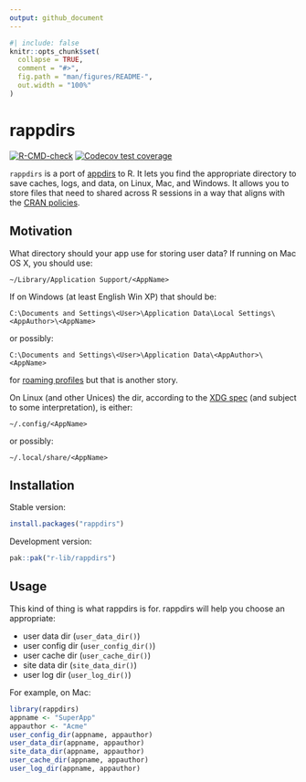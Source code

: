 ```yaml
---
output: github_document
---
```


<!-- README.md is generated from README.Rmd. Please edit that file -->

```r
#| include: false
knitr::opts_chunk$set(
  collapse = TRUE,
  comment = "#>",
  fig.path = "man/figures/README-",
  out.width = "100%"
)
```

# rappdirs

<!-- badges: start -->
[![R-CMD-check](https://github.com/r-lib/rappdirs/actions/workflows/R-CMD-check.yaml/badge.svg)](https://github.com/r-lib/rappdirs/actions/workflows/R-CMD-check.yaml)
[![Codecov test coverage](https://codecov.io/gh/r-lib/rappdirs/graph/badge.svg)](https://app.codecov.io/gh/r-lib/rappdirs)
<!-- badges: end -->

`rappdirs` is a port of [appdirs](https://github.com/ActiveState/appdirs) to R.
It lets you find the appropriate directory to save caches, logs, and data, on Linux, Mac, and Windows.
It allows you to store files that need to shared across R sessions in a way that aligns with the [CRAN policies](https://cran.r-project.org/web/packages/policies.html).

## Motivation

What directory should your app use for storing user data?
If running on Mac OS X, you should use:

    ~/Library/Application Support/<AppName>

If on Windows (at least English Win XP) that should be:

    C:\Documents and Settings\<User>\Application Data\Local Settings\<AppAuthor>\<AppName>

or possibly:

    C:\Documents and Settings\<User>\Application Data\<AppAuthor>\<AppName>

for [roaming profiles](https://learn.microsoft.com/en-us/previous-versions/windows/it-pro/windows-vista/cc766489(v=ws.10)) but that is another story.

On Linux (and other Unices) the dir, according to the [XDG spec](https://specifications.freedesktop.org/basedir-spec/basedir-spec-latest.html) (and subject to some interpretation), is either:

    ~/.config/<AppName>     

or possibly:

    ~/.local/share/<AppName>

## Installation

Stable version:

```r
install.packages("rappdirs")
```

Development version:

```r
pak::pak("r-lib/rappdirs")
```

## Usage

This kind of thing is what rappdirs is for.
rappdirs will help you choose an appropriate:

-   user data dir (`user_data_dir()`)
-   user config dir (`user_config_dir()`)
-   user cache dir (`user_cache_dir()`)
-   site data dir (`site_data_dir()`)
-   user log dir (`user_log_dir()`)

For example, on Mac:

```r
library(rappdirs)
appname <- "SuperApp"
appauthor <- "Acme"
user_config_dir(appname, appauthor)
user_data_dir(appname, appauthor)
site_data_dir(appname, appauthor)
user_cache_dir(appname, appauthor)
user_log_dir(appname, appauthor)
```
